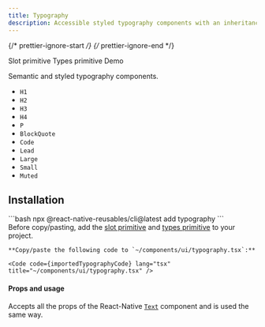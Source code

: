 ```yaml
---
title: Typography
description: Accessible styled typography components with an inheritance system.
---
```


{/* prettier-ignore-start */}
{/* prettier-ignore-end */}



<LinkButton href="https://rn-primitives.vercel.app/slot">
  Slot primitive
</LinkButton>
<LinkButton href="https://rn-primitives.vercel.app/types">
  Types primitive
</LinkButton>
<LinkButton target="_blank" href="https://rnr-showcase.vercel.app/typography">
  Demo
</LinkButton>

<br />

Semantic and styled typography components.

- `H1`
- `H2`
- `H3`
- `H4`
- `P`
- `BlockQuote`
- `Code`
- `Lead`
- `Large`
- `Small`
- `Muted`

## Installation

<Tabs>
  <TabItem label='CLI'> 
    ```bash
    npx @react-native-reusables/cli@latest add typography
    ```
  </TabItem>
  <TabItem label='Manual'>
    <Aside type="tip" title="Dependencies">
        Before copy/pasting, add the <a href="https://rn-primitives.vercel.app/slot" className='text-white font-bold'>slot primitive</a> and <a href="https://rn-primitives.vercel.app/types" className='text-white font-bold'>types primitive</a> to your project.
    </Aside>

    **Copy/paste the following code to `~/components/ui/typography.tsx`:**

    <Code code={importedTypographyCode} lang="tsx" title="~/components/ui/typography.tsx" />
  </TabItem>
</Tabs>


#### Props and usage

Accepts all the props of the React-Native [`Text`](https://reactnative.dev/docs/text#props) component and is used the same way.